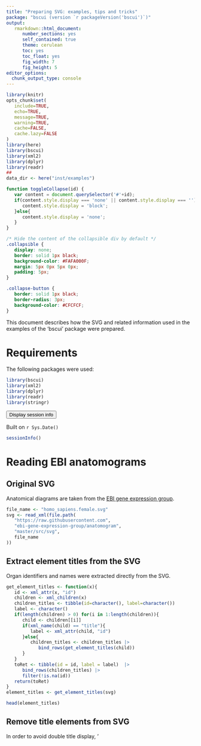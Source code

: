 ```yaml
---
title: "Preparing SVG: examples, tips and tricks"
package: "bscui (version `r packageVersion('bscui')`)"
output:
   rmarkdown::html_document:
      number_sections: yes
      self_contained: true
      theme: cerulean
      toc: yes
      toc_float: yes
      fig_width: 7
      fig_height: 5
editor_options:
  chunk_output_type: console
---
```



```r
library(knitr)
opts_chunk$set(
   include=TRUE,
   echo=TRUE,
   message=TRUE,
   warning=TRUE,
   cache=FALSE,
   cache.lazy=FALSE
)
library(here)
library(bscui)
library(xml2)
library(dplyr)
library(readr)
##
data_dir <- here("inst/examples")
```

```js
function toggleCollapse(id) {
   var content = document.querySelector('#'+id);
   if(content.style.display === 'none' || content.style.display === ''){
      content.style.display = 'block';
   }else{
      content.style.display = 'none';
   }
}
```

```css
/* Hide the content of the collapsible div by default */
.collapsible {
   display: none;
   border: solid 1px black;
   background-color: #FAFA000F;
   margin: 5px 0px 5px 0px;
   padding: 5px;
}

.collapse-button {
   border: solid 1px black;
   border-radius: 3px;
   background-color: #CFCFCF;
}
```

This document describes how the SVG and related information used in the examples
of the 'bscui' package were prepared.

# Requirements

The following packages were used:

```r
library(bscui)
library(xml2)
library(dplyr)
library(readr)
library(stringr)
```

<!-- Collapsible sessionInfo -->
<button class="collapse-button" onclick="toggleCollapse('sessionInfo')">
Display session info
</button>

::: {#sessionInfo class="collapsible" style="margin-top:10px; margin-bottom:10px;"}

Built on `r Sys.Date()` 

```r
sessionInfo()
```
:::

# Reading EBI anatomograms


## Original SVG

Anatomical diagrams are taken from
the [EBI gene expression
group](https://github.com/ebi-gene-expression-group/anatomogram).

```r
file_name <- "homo_sapiens.female.svg"
svg <- read_xml(file.path(
   "https://raw.githubusercontent.com",
   "ebi-gene-expression-group/anatomogram",
   "master/src/svg",
   file_name
))
```

## Extract element titles from the SVG

Organ identifiers and names were extracted directly from the SVG.

```r
get_element_titles <- function(x){
   id <- xml_attr(x, "id")
   children <- xml_children(x)
   children_titles <- tibble(id=character(), label=character())
   label <- character()
   if(length(children) > 0) for(i in 1:length(children)){
      child <- children[[i]]
      if(xml_name(child) == "title"){
         label <- xml_attr(child, "id")
      }else{
         children_titles <- children_titles |>
            bind_rows(get_element_titles(child))
      }
   }
   toRet <- tibble(id = id, label = label)  |>
      bind_rows(children_titles) |>
      filter(!is.na(id))
   return(toRet)
}
element_titles <- get_element_titles(svg)
```

```r
head(element_titles)
```

## Remove title elements from SVG

In order to avoid double title display, '<title>' elements were removed from the
original SVG.

```r
namespace_element_nodes <- xml_find_all(
   svg, "//namespace::*[name()='']/parent::*"
)
xml_attr(namespace_element_nodes, "xmlns") <- NULL
titles <- xml_find_all(svg, "//title")
for(to_remove in titles){
   xml_remove(to_remove)
}
xml_attr(namespace_element_nodes[1], "xmlns") <- "http://www.w3.org/2000/svg"
```

## Move organs in front

Finally, by choice, the organs were put in front of the body outline.

```r
children <- xml_children(svg)
xml_attr(namespace_element_nodes, "xmlns") <- NULL
to_move <- children[[which(xml_attr(children, "id") == "LAYER_EFO")]]
xml_remove(to_move)
xml_add_child(svg, to_move)
```

Here is the pre-processed SVG in a bscui figure:

```r
bscui(svg)
```

```r
write_xml(svg, file.path(data_dir, str_replace(file_name, ".svg$", ".svg.gz")))
write_tsv(
   element_titles,
   file.path(data_dir, str_replace(file_name, ".svg$", ".txt.gz"))
)
```

# Reading swissbiopics

## Read original SVG

The figure of animal cells was taken
from [SwissBioPics](https://www.swissbiopics.org/name/Animal_cell).

```r
file_name <- "Animal_cells.svg"
svg <- read_xml(file.path(
   "https://www.swissbiopics.org/",
   "api/image",
   file_name
))
```

## Remove text elements from SVG

Hidden text elements in the original SVG have consequence on the size and on
the scalling of the bscui figure. Therefore, they were removed from the SVG.

```r
namespace_element_nodes <- xml_find_all(
   svg, "//namespace::*[name()='']/parent::*"
)
xml_attr(namespace_element_nodes, "xmlns") <- NULL
titles <- xml_find_all(svg, "//text")
for(to_remove in titles){
   xml_remove(to_remove)
}
xml_attr(namespace_element_nodes[1], "xmlns") <- "http://www.w3.org/2000/svg"
```

Here is the pre-processed SVG in a bscui figure:

```r
bscui(svg)
```

```r
write_xml(svg, file.path(data_dir, str_replace(file_name, ".svg$", ".svg.gz")))
```

## Get cellular location information

Information about the different part of a cell were taken
from [UniProt](https://www.uniprot.org/locations).

```r
tmp_file <- tempfile(fileext=".txt.gz")
info <- download.file(
   url = "https://rest.uniprot.org/locations/stream?compressed=true&fields=id%2Cname%2Ccategory%2Cdefinition%2Ccontent%2Cgene_ontologies&format=tsv&query=%28*%29",
   destfile = tmp_file
)
info <- readr::read_tsv(
   tmp_file,
   col_types = strrep("c", 6)
)
```

```r
file_name <- "uniprot_cellular_locations.txt.gz"
readr::write_tsv(info, file=file.path(data_dir, file_name))
```

# Read wikipathways

## Read original SVG

Biological pathway SVGs were taken
from [WikiPathways](https://www.wikipathways.org/).

```r
pid <- "WP112"
file_name <- paste0(pid, ".svg")
svg <- read_xml(file.path(
   "https://www.wikipathways.org",
   "wikipathways-assets/pathways",
   pid,
   file_name
))
```

## Extract href

In the original SVG, elements come with hyperlinks that impair bscui
interactions. That's why they were removed from the SVG itself and put in
a table for further use with bscui functions.

```r
namespace_element_nodes <- xml_find_all(
   svg, "//namespace::*[name()='']/parent::*"
)
xml_attr(namespace_element_nodes, "xmlns") <- NULL
a <- xml_find_all(svg, "//a")
info <- tibble(
   id = xml_attr(a, "id"),
   name = xml_attr(a, "name"),
   href = xml_attr(a, "href"),
   svg_class = xml_attr(a, "class")
) |> 
   mutate(
      category = case_when(
         str_detect(svg_class, "GeneProduct") ~ "GeneProduct",
         str_detect(svg_class, "Metabolite") ~ "Metabolite",
         TRUE ~ as.character(NA)
      ),
      ensembl = strsplit(svg_class, split = " ") |> 
         lapply(function(x){
            grep("^Ensembl_", x, value=TRUE) |> 
               str_remove("Ensembl_") |> 
               paste(collapse=", ")
         }) |> 
         unlist(),
      ChEBI = strsplit(svg_class, split = " ") |> 
         lapply(function(x){
            grep("^ChEBI_", x, value=TRUE) |> 
               str_remove("ChEBI_") |> 
               paste(collapse=", ")
         }) |> 
         unlist()
   )
xml_attr(a, "target") <- NULL
xml_attr(namespace_element_nodes[1], "xmlns") <- "http://www.w3.org/2000/svg"
svg <- as.character(svg) |>
   stringr::str_remove_all('xlink:href="https?://[^"]*"') |>
   read_xml()
```

Here is the pre-processed SVG in a bscui figure:

```r
bscui(svg)
```

```r
write_xml(svg, file.path(data_dir, str_replace(file_name, ".svg$", ".svg.gz")))
```

```r
readr::write_tsv(
   info,
   file=file.path(data_dir, str_replace(file_name, ".svg$", ".txt.gz"))
)
```

